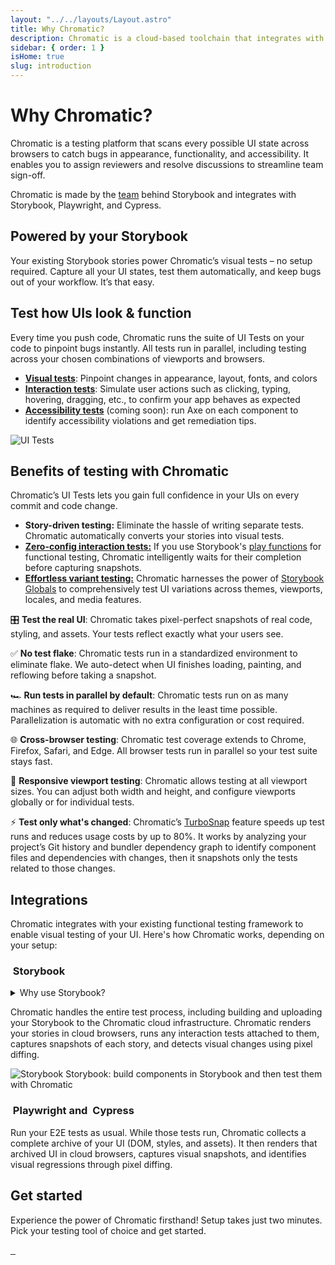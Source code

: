 ```yaml
---
layout: "../../layouts/Layout.astro"
title: Why Chromatic?
description: Chromatic is a cloud-based toolchain that integrates with Storybook, Playwright, and Cypress to help teams test and review UIs.
sidebar: { order: 1 }
isHome: true
slug: introduction
---
```



# Why Chromatic?

Chromatic is a testing platform that scans every possible UI state across browsers to catch bugs in appearance, functionality, and accessibility. It enables you to assign reviewers and resolve discussions to streamline team sign-off.

Chromatic is made by the [team](https://www.chromatic.com/company/about) behind Storybook and integrates with Storybook, Playwright, and Cypress.

<YouTubeCallout
  client:load
  id="zhrboql8UuU"
  summary="Watch a quick demo video of Chromatic's key features"
/>

## Powered by your Storybook

Your existing Storybook stories power Chromatic’s visual tests – no setup required. Capture all your UI states, test them automatically, and keep bugs out of your workflow. It’s that easy.

## Test how UIs look & function

Every time you push code, Chromatic runs the suite of UI Tests on your code to pinpoint bugs instantly. All tests run in parallel, including testing across your chosen combinations of viewports and browsers.

- [**Visual tests**](/docs): Pinpoint changes in appearance, layout, fonts, and colors
- [**Interaction tests**](/docs/interactions): Simulate user actions such as clicking, typing, hovering, dragging, etc., to confirm your app behaves as expected
- [**Accessibility tests**](/docs/accessibility) (coming soon): run Axe on each component to identify accessibility violations and get remediation tips.

![UI Tests](../../images/workflow-uitest.png)

## Benefits of testing with Chromatic

Chromatic’s UI Tests lets you gain full confidence in your UIs on every commit and code change.

- **Story-driven testing:** Eliminate the hassle of writing separate tests. Chromatic automatically converts your stories into visual tests.
- [**Zero-config interaction tests:**](/docs/interactions/#interaction-tests) If you use Storybook's [play functions](https://storybook.js.org/docs/writing-stories/play-function) for functional testing, Chromatic intelligently waits for their completion before capturing snapshots.
- [**Effortless variant testing:**](/docs/modes/) Chromatic harnesses the power of [Storybook Globals](https://storybook.js.org/docs/essentials/toolbars-and-globals#globals) to comprehensively test UI variations across themes, viewports, locales, and media features.

🎛️ **Test the real UI**: Chromatic takes pixel-perfect snapshots of real code, styling, and assets. Your tests reflect exactly what your users see.

✅ **No test flake**: Chromatic tests run in a standardized environment to eliminate flake. We auto-detect when UI finishes loading, painting, and reflowing before taking a snapshot.

🏎️ **Run tests in parallel by default**: Chromatic tests run on as many machines as required to deliver results in the least time possible. Parallelization is automatic with no extra configuration or cost required.

🌐 **Cross-browser testing**: Chromatic test coverage extends to Chrome, Firefox, Safari, and Edge. All browser tests run in parallel so your test suite stays fast.

📲 **Responsive viewport testing**: Chromatic allows testing at all viewport sizes. You can adjust both width and height, and configure viewports globally or for individual tests.

⚡ **Test only what's changed**: Chromatic’s [TurboSnap](https://www.chromatic.com/features/turbosnap) feature speeds up test runs and reduces usage costs by up to 80%. It works by analyzing your project’s Git history and bundler dependency graph to identify component files and dependencies with changes, then it snapshots only the tests related to those changes.

## Integrations

Chromatic integrates with your existing functional testing framework to enable visual testing of your UI. Here's how Chromatic works, depending on your setup:

### <img src="/docs/assets/storybook.svg" class="inline-icon" alt="" /> Storybook

<details>
<summary>Why use Storybook?</summary>

[Storybook](https://storybook.js.org/) is an open source tool built for developing UI components in isolation and creating living, interactive component documentation. Storybook makes it trivial to reproduce hard to reach component states and ensuring those states are documented in code. When you adopt Storybook you also unlock automation for UI components and libraries via Chromatic.

New to Storybook? Check out our hands-on tutorials at [storybook.js.org/tutorials](https://storybook.js.org/tutorials/).

[Stories](https://storybook.js.org/docs/get-started/whats-a-story) capture all states and variations of a component. They’re a pragmatic, reproducible way to keep track of UI test cases. Using [play functions](https://storybook.js.org/docs/writing-stories/play-function), stories allow you to simulate user interactions to run functional tests on components. Chromatic uses these stories to power visual tests.

</details>

Chromatic handles the entire test process, including building and uploading your Storybook to the Chromatic cloud infrastructure. Chromatic renders your stories in cloud browsers, runs any interaction tests attached to them, captures snapshots of each story, and detects visual changes using pixel diffing.

![Storybook Storybook: build components in Storybook and then test them with Chromatic](../../images/workflow-publish.png)

### <img src="/docs/assets/playwright.svg" class="inline-icon" alt="" /> Playwright and <img src="/docs/assets/cypress.svg" class="inline-icon" alt="" /> Cypress

Run your E2E tests as usual. While those tests run, Chromatic collects a complete archive of your UI (DOM, styles, and assets). It then renders that archived UI in cloud browsers, captures visual snapshots, and identifies visual regressions through pixel diffing.

## Get started

Experience the power of Chromatic firsthand! Setup takes just two minutes. Pick your testing tool of choice and get started.

<div class="btn-integration-group">
  <a class="btn-integration" href="/docs/quickstart" title="Storybook">
    <img src="/docs/assets/storybook.svg" alt="" />
  </a>
  <a class="btn-integration" href="/docs/playwright" title="Playwright">
    <img src="/docs/assets/playwright.svg" alt="" />
  </a>
  <a class="btn-integration" href="/docs/cypress" title="Cypress">
    <img src="/docs/assets/cypress.svg" alt="" />
  </a>
</div>
